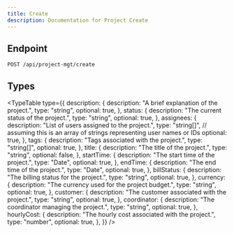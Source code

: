 ```yaml
---
title: Create
description: Documentation for Project Create
---
```


## Endpoint

```http
POST /api/project-mgt/create
```

## Types


<TypeTable
  type={{
    description: {
      description: "A brief explanation of the project.",
      type: "string",
      optional: true,
    },
    status: {
      description: "The current status of the project.",
      type: "string",
      optional: true,
    },
    assignees: {
      description: "List of users assigned to the project.",
      type: "string[]", // assuming this is an array of strings representing user names or IDs
      optional: true,
    },
    tags: {
      description: "Tags associated with the project.",
      type: "string[]",
      optional: true,
    },
    title: {
      description: "The title of the project.",
      type: "string",
      optional: false,
    },
    startTime: {
      description: "The start time of the project.",
      type: "Date",
      optional: true,
    },
    endTime: {
      description: "The end time of the project.",
      type: "Date",
      optional: true,
    },
    billStatus: {
      description: "The billing status for the project.",
      type: "string",
      optional: true,
    },
    currency: {
      description: "The currency used for the project budget.",
      type: "string",
      optional: true,
    },
    customer: {
      description: "The customer associated with the project.",
      type: "string",
      optional: true,
    },
    coordinator: {
      description: "The coordinator managing the project.",
      type: "string",
      optional: true,
    },
    hourlyCost: {
      description: "The hourly cost associated with the project.",
      type: "number",
      optional: true,
    },
  }}
/>
